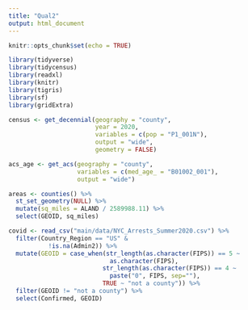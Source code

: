 ```yaml
---
title: "Qual2"
output: html_document
---
```


```r
knitr::opts_chunk$set(echo = TRUE)
```


```r
library(tidyverse)
library(tidycensus)
library(readxl)
library(knitr)
library(tigris)
library(sf)
library(gridExtra)
```


```r
census <- get_decennial(geography = "county", 
                        year = 2020,
                        variables = c(pop = "P1_001N"),
                        output = "wide",
                        geometry = FALSE)
```

```r
acs_age <- get_acs(geography = "county", 
                   variables = c(med_age_ = "B01002_001"), 
                   output = "wide")
```

```r
areas <- counties() %>%
  st_set_geometry(NULL) %>%
  mutate(sq_miles = ALAND / 2589988.11) %>%
  select(GEOID, sq_miles)
```


```r
covid <- read_csv("main/data/NYC_Arrests_Summer2020.csv") %>%
  filter(Country_Region == "US" &
           !is.na(Admin2)) %>%
  mutate(GEOID = case_when(str_length(as.character(FIPS)) == 5 ~ 
                            as.character(FIPS),
                          str_length(as.character(FIPS)) == 4 ~
                            paste("0", FIPS, sep=""),
                          TRUE ~ "not a county")) %>%
  filter(GEOID != "not a county") %>%
  select(Confirmed, GEOID)
```

